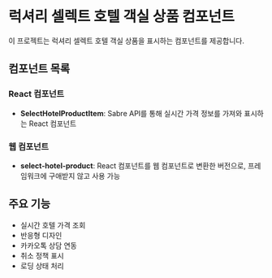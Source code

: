 
<Meta title="시작하기/소개" />

# 럭셔리 셀렉트 호텔 객실 상품 컴포넌트

이 프로젝트는 럭셔리 셀렉트 호텔 객실 상품을 표시하는 컴포넌트를 제공합니다.

## 컴포넌트 목록

### React 컴포넌트
- **SelectHotelProductItem**: Sabre API를 통해 실시간 가격 정보를 가져와 표시하는 React 컴포넌트

### 웹 컴포넌트  
- **select-hotel-product**: React 컴포넌트를 웹 컴포넌트로 변환한 버전으로, 프레임워크에 구애받지 않고 사용 가능

## 주요 기능

- 실시간 호텔 가격 조회
- 반응형 디자인
- 카카오톡 상담 연동
- 취소 정책 표시
- 로딩 상태 처리